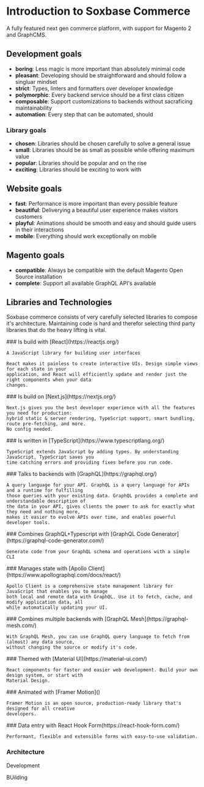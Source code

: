 
# Introduction to Soxbase Commerce

A fully featured next gen commerce platform, with support for Magento 2 and GraphCMS.

## Development goals

- **boring**: Less magic is more important than absolutely minimal code
- **pleasant**: Developing should be straightforward and should follow a singluar mindset
- **strict**: Types, linters and formatters over developer knowledge
- **polymorphic**: Every backend service should be a first class citizen
- **composable**: Support customizations to backends without sacraficing maintainability
- **automation**: Every step that can be automated, should

### Library goals

- **chosen**: Libraries should be chosen carefully to solve a general issue
- **small**: Libraries should be as small as possible while offering maximum value
- **popular**: Libraries should be popular and on the rise
- **exciting**: Libraries should be exciting to work with

## Website goals

- **fast**: Performance is more important than every possible feature
- **beautiful**: Deliverying a beautiful user experience makes visitors customers
- **playful**: Animations should be smooth and easy and should guide users in their interactions
- **mobile**: Everything should work exceptionally on mobile

## Magento goals

- **compatible**: Always be compatible with the default Magento Open Source installation
- **complete**: Support all available GraphQL API's available

## Libraries and Technologies

Soxbase commerce consists of very carefully selected libraries to compose it's architecture.
Maintaining code is hard and therefor selecting third party libraries that do the heavy lifting is
vital.

<div className='grid grid-cols-1 gap-4'>
  <div className='shadow-lg p-6'>
    ### Is build with [React](https://reactjs.org/)

    A JavaScript library for building user interfaces

    React makes it painless to create interactive UIs. Design simple views for each state in your
    application, and React will efficiently update and render just the right components when your data
    changes.

  </div>
  <div className='shadow-lg p-6'>
    ### Is build on [Next.js](https://nextjs.org/)

    Next.js gives you the best developer experience with all the features you need for production:
    hybrid static & server rendering, TypeScript support, smart bundling, route pre-fetching, and more.
    No config needed.

  </div>

  <div className='shadow-lg p-6'>
    ### Is written in [TypeScript](https://www.typescriptlang.org/)

    TypeScript extends JavaScript by adding types. By understanding JavaScript, TypeScript saves you
    time catching errors and providing fixes before you run code.

  </div>
  <div className='shadow-lg p-6'>
    ### Talks to backends with [GraphQL](https://graphql.org/)

    A query language for your API. GraphQL is a query language for APIs and a runtime for fulfilling
    those queries with your existing data. GraphQL provides a complete and understandable description of
    the data in your API, gives clients the power to ask for exactly what they need and nothing more,
    makes it easier to evolve APIs over time, and enables powerful developer tools.

  </div>
  <div className='shadow-lg p-6'>
    ### Combines GraphQL+Typescript with [GraphQL Code Generator](https://graphql-code-generator.com/)

    Generate code from your GraphQL schema and operations with a simple CLI

  </div>
  <div className='shadow-lg p-6'>
    ### Manages state with [Apollo Client](https://www.apollographql.com/docs/react/)

    Apollo Client is a comprehensive state management library for JavaScript that enables you to manage
    both local and remote data with GraphQL. Use it to fetch, cache, and modify application data, all
    while automatically updating your UI.

  </div>
  <div className='shadow-lg p-6'>
    ### Combines multiple backends with [GraphQL Mesh](https://graphql-mesh.com/)

    With GraphQL Mesh, you can use GraphQL query language to fetch from (almost) any data source,
    without changing the source or modify it's code.

  </div>
  <div className='shadow-lg p-6'>
    ### Themed with [Material UI](https://material-ui.com/)

    React components for faster and easier web development. Build your own design system, or start with
    Material Design.

  </div>
  <div className='shadow-lg p-6'>
    ### Animated with [Framer Motion]()

    Framer Motion is an open source, production-ready library that's designed for all creative
    developers.

  </div>
  <div className='shadow-lg p-6'>
    ### Data entry with React Hook Form(https://react-hook-form.com/)

    Performant, flexible and extensible forms with easy-to-use validation.

  </div>
</div>

### Architecture

Development

BUilding
